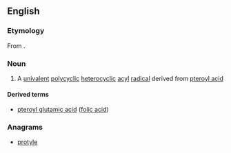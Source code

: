 ==English==

===Etymology===
From {{suffix|pteridine|oyl|alt1=pter(idine)|lang=en}}.

===Noun===
{{en-noun}}

# {{label|en|organic chemistry}} A [[univalent]] [[polycyclic]] [[heterocyclic]] [[acyl]] [[radical]] derived from [[pteroyl acid]]

====Derived terms====
* [[pteroyl glutamic acid]] ([[folic acid]])

===Anagrams===
* [[protyle#English|protyle]]